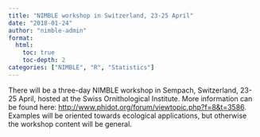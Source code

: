 ```yaml
---
title: "NIMBLE workshop in Switzerland, 23-25 April"
date: "2018-01-24"
author: "nimble-admin"
format:
  html:
    toc: true
    toc-depth: 2
categories: ["NIMBLE", "R", "Statistics"]
---
```


There will be a three-day NIMBLE workshop in Sempach, Switzerland, 23-25 April, hosted at the Swiss Ornithological Institute. More information can be found here: [http://www.phidot.org/forum/viewtopic.php?f=8&t=3586](http://www.phidot.org/forum/viewtopic.php?f=8&t=3586). Examples will be oriented towards ecological applications, but otherwise the workshop content will be general.